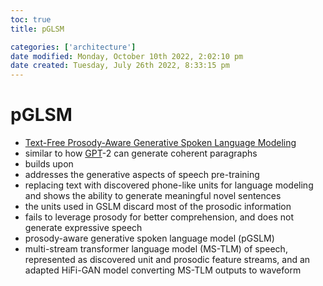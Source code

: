```yaml
---
toc: true
title: pGLSM

categories: ['architecture']
date modified: Monday, October 10th 2022, 2:02:10 pm
date created: Tuesday, July 26th 2022, 8:33:15 pm
---
```


# pGLSM
- [Text-Free Prosody-Aware Generative Spoken Language Modeling](https://arxiv.org/abs/2109.03264)
- similar to how [GPT](GPT.qmd)-2 can generate coherent paragraphs
- builds upon [](https://aman.ai/papers/#generative-spoken-language-modeling-from-raw-audio)
- addresses the generative aspects of speech pre-training
- replacing text with discovered phone-like units for language modeling and shows the ability to generate meaningful novel sentences
- the units used in GSLM discard most of the prosodic information
- fails to leverage prosody for better comprehension, and does not generate expressive speech
- prosody-aware generative spoken language model (pGSLM)
- multi-stream transformer language model (MS-TLM) of speech, represented as discovered unit and prosodic feature streams, and an adapted HiFi-GAN model converting MS-TLM outputs to waveform



